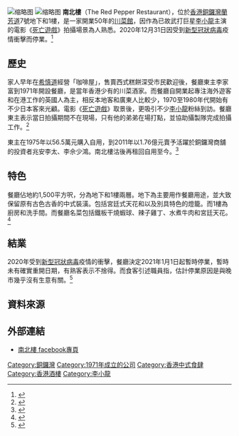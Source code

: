 [[File:The_Red_Pepper_Restaurant_202012.jpg|缩略图]]
[[File:The_Red_Pepper_Restaurant_interior_202012.jpg|缩略图]]
'''南北樓'''（The Red Pepper Restaurant），位於[[香港|香港]][[銅鑼灣|銅鑼灣]][[蘭芳道|蘭芳道]]7號地下和1樓，是一家開業50年的[[川菜館|川菜館]]，因作為已故武打巨星[[李小龍|李小龍]]主演的電影《[[死亡遊戲|死亡遊戲]]》拍攝場景為人熟悉。2020年12月31日因受到[[2019冠狀病毒|新型冠狀病毒]]疫情衝擊而停業。<ref>{{cite news |title=50年歷史南北樓除夕後停業 李小龍《死亡遊戲》曾取景 |url=https://hd.stheadline.com/news/realtime/hk/1960590/%E5%8D%B3%E6%99%82-%E6%B8%AF%E8%81%9E-50%E5%B9%B4%E6%AD%B7%E5%8F%B2%E5%8D%97%E5%8C%97%E6%A8%93%E9%99%A4%E5%A4%95%E5%BE%8C%E5%81%9C%E6%A5%AD-%E6%9D%8E%E5%B0%8F%E9%BE%8D-%E6%AD%BB%E4%BA%A1%E9%81%8A%E6%88%B2-%E6%9B%BE%E5%8F%96%E6%99%AF |accessdate=2020-12-30 |work=頭條日報 |date=2020-12-27 |archive-date=2021-02-27 |archive-url=https://web.archive.org/web/20210227041526/https://hd.stheadline.com/news/realtime/hk/1960590/%E5%8D%B3%E6%99%82-%E6%B8%AF%E8%81%9E-50%E5%B9%B4%E6%AD%B7%E5%8F%B2%E5%8D%97%E5%8C%97%E6%A8%93%E9%99%A4%E5%A4%95%E5%BE%8C%E5%81%9C%E6%A5%AD-%E6%9D%8E%E5%B0%8F%E9%BE%8D-%E6%AD%BB%E4%BA%A1%E9%81%8A%E6%88%B2-%E6%9B%BE%E5%8F%96%E6%99%AF |dead-url=no }}</ref>

==歷史==
家人早年在[[希慎道|希慎道]]經營「咖啡屋」，售賣西式糕餅深受市民歡迎後，餐廳東主李家富到1971年開設餐廳，是當年香港少有的川菜酒家。而餐廳自開業起專注海外遊客和在港工作的英國人為主，相反本地客和廣東人比較少，1970至1980年代開始有不少日本客來光顧。電影《[[死亡遊戲|死亡遊戲]]》取景後，更吸引不少[[李小龍|李小龍]]粉絲到訪。餐廳東主表示當日拍攝期間不在現場，只有他的弟弟在場打點，並協助攝製隊完成拍攝工作。<ref>{{cite web |title=李家富 南北樓東主 |url=http://www.hysan95.com/streetsnap/jimmy-lee/?lang=chi |website=Hysan 95 |accessdate=2020-12-30}}</ref>

東主在1975年以56.5萬元購入自用，到2011年以1.76億元賣予活躍於銅鑼灣商舖的投資者兆安李太、李佘少鴻。南北樓沽後再租回自用至今。<ref>{{cite news |title=50年南北樓休業《死亡遊戲》曾取景 |url=https://hk.appledaily.com/local/20201227/Q2BHXWDT5BEBNHRMPUDOPHI66M/ |accessdate=2020-12-30 |work=蘋果日報 |date=2020-12-27 |archive-date=2020-12-30 |archive-url=https://web.archive.org/web/20201230042757/https://hk.appledaily.com/local/20201227/Q2BHXWDT5BEBNHRMPUDOPHI66M/ |dead-url=no }}</ref>

==特色==
餐廳佔地約1,500平方呎，分為地下和1樓兩層。地下為主要用作餐廳用途，並大致保留原有古色古香的中式裝潢。包括宮廷式天花和以及別具特色的燈籠。而1樓為廚房和洗手間。而餐廳名菜包括鐵板干燒蝦球、辣子雞丁、水煮牛肉和宮廷天花。<ref>{{cite news |title=【半世紀老店】第一代川菜館南北樓除夕後停業 舖位曾為李小龍《死亡遊戲》取景場地 |url=https://ps.hket.com/article/2838162/%E3%80%90%E5%8D%8A%E4%B8%96%E7%B4%80%E8%80%81%E5%BA%97%E3%80%91%E7%AC%AC%E4%B8%80%E4%BB%A3%E5%B7%9D%E8%8F%9C%E9%A4%A8%E5%8D%97%E5%8C%97%E6%A8%93%E9%99%A4%E5%A4%95%E5%BE%8C%E5%81%9C%E6%A5%AD%20%20%E8%88%96%E4%BD%8D%E6%9B%BE%E7%82%BA%E6%9D%8E%E5%B0%8F%E9%BE%8D%E3%80%8A%E6%AD%BB%E4%BA%A1%E9%81%8A%E6%88%B2%E3%80%8B%E5%8F%96%E6%99%AF%E5%A0%B4%E5%9C%B0 |accessdate=2020-12-30 |work=香港經濟日報 |date=2020-12-27}}</ref>

==結業==
2020年受到[[2019冠狀病毒|新型冠狀病毒]]疫情的衝擊，餐廳決定2021年1月1日起暫時停業，暫時未有確實重開日期，有熟客表示不捨得。而食客引述職員指，估計停業原因是與晚市幾乎沒有生意有關。<ref>{{cite news |title=老牌川菜館南北樓元旦起停業　李小龍電影《死亡遊戲》曾取景 |url=https://hk.on.cc/hk/bkn/cnt/news/20201227/bkn-20201227120742945-1227_00822_001.html |accessdate=2020-12-30 |publisher=on.cc |date=2020-12-27 |archive-date=2020-12-27 |archive-url=https://web.archive.org/web/20201227100957/https://hk.on.cc/hk/bkn/cnt/news/20201227/bkn-20201227120742945-1227_00822_001.html |dead-url=no }}</ref>

==資料來源==
{{references}}

== 外部連結 ==
{{Commonscat|The Red Pepper Restaurant}}
*[https://www.facebook.com/RedPepperRestaurantHK/ 南北樓 facebook專頁]

[[Category:銅鑼灣|Category:銅鑼灣]]
[[Category:1971年成立的公司|Category:1971年成立的公司]]
[[Category:香港中式食肆|Category:香港中式食肆]]
[[Category:香港酒樓|Category:香港酒樓]]
[[Category:李小龍|Category:李小龍]]